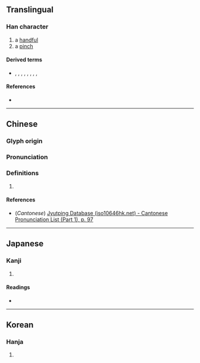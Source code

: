{{character info/new}}
==Translingual==

===Han character===
{{Han char|rn=41|rad=寸|as=04|sn=7|four=|canj=BDI,XBDI|ids=⿱爫寸}}

# a [[handful]]
# a [[pinch]]

====Derived terms====
* {{l|mul|捋}}, {{l|mul|㸹}}, {{l|mul|脟}}, {{l|mul|虢}}, {{l|mul|㭩}}, {{l|mul|蜉}}, {{l|mul|埒}}, {{l|mul|鋝}}, {{l|mul|酹}}

====References====
* {{Han ref|kx=0294.010|dkj=07416|dj=0581.110|hdz=10504.070|uh=5BFD|ud=23549}}

----

==Chinese==
{{zh-forms}}

===Glyph origin===
{{Han etym}}
{{Han compound|𠬪|一|c1=s|c2=p|ls=psc}}

===Pronunciation===
{{zh-pron
|m=lǜ
|c=lyut3
|mc=y
|oc=y
|ma=
|cat=n
}}

===Definitions===
{{zh-hanzi}}

# {{rfdef|lang=zh}}

====References====
* (''Cantonese'') [http://www.iso10646hk.net/jp/document/download.jsp Jyutping Database (iso10646hk.net) - Cantonese Pronunciation List (Part 1), p. 97]

----

==Japanese==

===Kanji===
{{ja-kanji|grade=|rs=寸04}}

# {{defn|lang=ja|sort=寸04}}

====Readings====
* {{ja-readings|on=[[りん]] (rin), [[りち]] (richi)|kun=[[とる]] (toru), [[つまむ]] (tsumamu)}}

----

==Korean==

===Hanja===
{{ko-hanja|hangeul=[[률]]>[[율]]|eumhun=|rv=ryul>yul|mr=ryul>yul|y=lyul>yul}}

# {{defn|lang=ko|sort=寸04}}